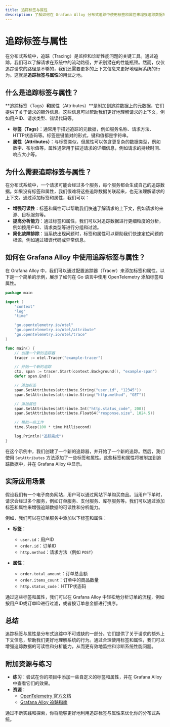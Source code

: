 ```yaml
---
title: 追踪标签与属性
description: 了解如何在 Grafana Alloy 分布式追踪中使用标签和属性来增强追踪数据的可读性和分析能力。
---
```


# 追踪标签与属性

在分布式系统中，追踪（Tracing）是监控和诊断性能问题的关键工具。通过追踪，我们可以了解请求在系统中的流动路径，并识别潜在的性能瓶颈。然而，仅仅追踪请求的路径是不够的，我们还需要更多的上下文信息来更好地理解系统的行为。这就是**追踪标签与属性**的用武之地。

## 什么是追踪标签与属性？

**追踪标签（Tags）**和**属性（Attributes）**是附加到追踪数据上的元数据，它们提供了关于请求的额外信息。这些信息可以帮助我们更好地理解请求的上下文，例如用户ID、请求类型、错误代码等。

- **标签（Tags）**：通常用于描述追踪的元数据，例如服务名称、请求方法、HTTP状态码等。标签是键值对的形式，键和值都是字符串。
- **属性（Attributes）**：与标签类似，但属性可以包含更复杂的数据类型，例如数字、布尔值等。属性通常用于描述请求的详细信息，例如请求的持续时间、响应大小等。

## 为什么需要追踪标签与属性？

在分布式系统中，一个请求可能会经过多个服务，每个服务都会生成自己的追踪数据。如果没有标签和属性，我们很难将这些追踪数据关联起来，也无法理解请求的上下文。通过添加标签和属性，我们可以：

- **增强可读性**：标签和属性可以帮助我们快速了解请求的上下文，例如请求的来源、目标服务等。
- **提高分析能力**：通过标签和属性，我们可以对追踪数据进行更细粒度的分析，例如按用户ID、请求类型等进行分组和过滤。
- **简化故障排除**：当系统出现问题时，标签和属性可以帮助我们快速定位问题的根源，例如通过错误代码或异常信息。

## 如何在 Grafana Alloy 中使用追踪标签与属性？

在 Grafana Alloy 中，我们可以通过配置追踪器（Tracer）来添加标签和属性。以下是一个简单的示例，展示了如何在 Go 语言中使用 OpenTelemetry 添加标签和属性。

```go
package main

import (
    "context"
    "log"
    "time"

    "go.opentelemetry.io/otel"
    "go.opentelemetry.io/otel/attribute"
    "go.opentelemetry.io/otel/trace"
)

func main() {
    // 创建一个新的追踪器
    tracer := otel.Tracer("example-tracer")

    // 开始一个新的追踪
    ctx, span := tracer.Start(context.Background(), "example-span")
    defer span.End()

    // 添加标签
    span.SetAttributes(attribute.String("user.id", "12345"))
    span.SetAttributes(attribute.String("http.method", "GET"))

    // 添加属性
    span.SetAttributes(attribute.Int("http.status_code", 200))
    span.SetAttributes(attribute.Float64("response.size", 1024.5))

    // 模拟一些工作
    time.Sleep(100 * time.Millisecond)

    log.Println("追踪完成")
}
```

在这个示例中，我们创建了一个新的追踪器，并开始了一个新的追踪。然后，我们使用 `SetAttributes` 方法添加了一些标签和属性。这些标签和属性将被附加到追踪数据中，并在 Grafana Alloy 中显示。

## 实际应用场景

假设我们有一个电子商务网站，用户可以通过网站下单购买商品。当用户下单时，请求会经过多个服务，例如订单服务、支付服务、库存服务等。我们可以通过添加标签和属性来增强追踪数据的可读性和分析能力。

例如，我们可以在订单服务中添加以下标签和属性：

- **标签**：
  - `user.id`：用户ID
  - `order.id`：订单ID
  - `http.method`：请求方法（例如 `POST`）

- **属性**：
  - `order.total_amount`：订单总金额
  - `order.items_count`：订单中的商品数量
  - `http.status_code`：HTTP状态码

通过这些标签和属性，我们可以在 Grafana Alloy 中轻松地分析订单的流程，例如按用户ID或订单ID进行过滤，或者按订单总金额进行排序。

## 总结

追踪标签与属性是分布式追踪中不可或缺的一部分。它们提供了关于请求的额外上下文信息，帮助我们更好地理解系统的行为。通过合理使用标签和属性，我们可以增强追踪数据的可读性和分析能力，从而更有效地监控和诊断系统性能问题。

## 附加资源与练习

- **练习**：尝试在你的项目中添加一些自定义的标签和属性，并在 Grafana Alloy 中查看它们的效果。
- **资源**：
  - [OpenTelemetry 官方文档](https://opentelemetry.io/docs/)
  - [Grafana Alloy 追踪指南](https://grafana.com/docs/grafana-cloud/observability/tracing/)

通过不断实践和探索，你将能够更好地利用追踪标签与属性来优化你的分布式系统。